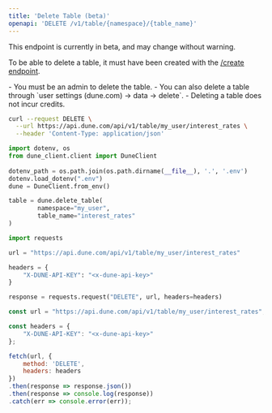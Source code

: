 ```yaml
---
title: 'Delete Table (beta)'
openapi: 'DELETE /v1/table/{namespace}/{table_name}'
---
```


<Warning>
This endpoint is currently in beta, and may change without warning.
</Warning>

To be able to delete a table, it must have been created with the [/create endpoint](./create).

<Note>
- You must be an admin to delete the table.
- You can also delete a table through `user settings (dune.com) -> data -> delete`.
- Deleting a table does not incur credits.
</Note>

<RequestExample>

```bash curl
curl --request DELETE \
  --url https://api.dune.com/api/v1/table/my_user/interest_rates \
  --header 'Content-Type: application/json'
```

```python Python SDK
import dotenv, os
from dune_client.client import DuneClient
 
dotenv_path = os.path.join(os.path.dirname(__file__), '.', '.env')
dotenv.load_dotenv(".env")
dune = DuneClient.from_env()

table = dune.delete_table(
        namespace="my_user",
        table_name="interest_rates"
)
```

```python Python
import requests

url = "https://api.dune.com/api/v1/table/my_user/interest_rates"

headers = {
    "X-DUNE-API-KEY": "<x-dune-api-key>"
}

response = requests.request("DELETE", url, headers=headers)
```

```javascript Javascript
const url = "https://api.dune.com/api/v1/table/my_user/interest_rates";

const headers = {
    "X-DUNE-API-KEY": "<x-dune-api-key>"
};

fetch(url, {
    method: 'DELETE',
    headers: headers
})
.then(response => response.json())
.then(response => console.log(response))
.catch(err => console.error(err));
```

</RequestExample>
